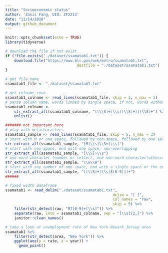 ```yaml
---
title: "Socioeconomic status"
author: 'Zanis Fang, UID: ZF2213'
date: "11/14/2018"
output: github_document
---
```


```r
knitr::opts_chunk$set(echo = TRUE)
library(tidyverse)
```


```r
# download the file if not exist
if (!file.exists("./dataset/ssamatab1.txt")) {
	download.file("https://www.bls.gov/web/metro/ssamatab1.txt",
								destfile = "./dataset/ssamatab1.txt")
}
	
# get file name
ssamatab1_file <- "./dataset/ssamatab1.txt"

# get colname rows
ssamatab1_colname <- read_lines(ssamatab1_file, skip = 3, n_max = 1)
# parse column name, words linked by single space, if not, words without space
ssamatab1_colname <-
	str_extract_all(ssamatab1_colname, "([\\S]+[\\s][\\S]+)|[\\S]+") %>%
	unlist()

####### not important here
# play with metacharacters
ssamatab1_sample <- read_lines(ssamatab1_file, skip = 5, n_max = 3)
# start with M or one space, followed by non-space, followed by one space, non-overlapping
str_extract_all(ssamatab1_sample, "[M|\\s]\\S+[\\s]")
# start with non-space, end with one space, non-overlapping
str_extract_all(ssamatab1_sample, "[\\S]+\\s")
# one word character (number or letter), one non-word character(others)
str_extract_all(ssamatab1_sample, "\\w\\W")
# start with any number of non-space, end with a single space or the end of line, such pattern goes over and over until meet two consecutive spaces 
str_extract_all(ssamatab1_sample, "([\\S]+[\\s|$[0-9]])+")
######

# fixed width dataframe
ssamatab1 <- read_delim("./dataset/ssamatab1.txt",
												delim = "[ ]",
												col_names = "raw",
												skip = 5) %>%
	filter(str_detect(raw, "MT[0-9]+[\\s]")) %>%
	separate(raw, into = ssamatab1_colname, sep = "[\\s]{2,}") %>% 
	janitor::clean_names()

# take a look at unemployment rate of New York-Newark_Jersey area
ssamatab1 %>%
	filter(str_detect(area, "New York")) %>%
	ggplot(aes(y = rate, x = year)) +
	  geom_point()

```

